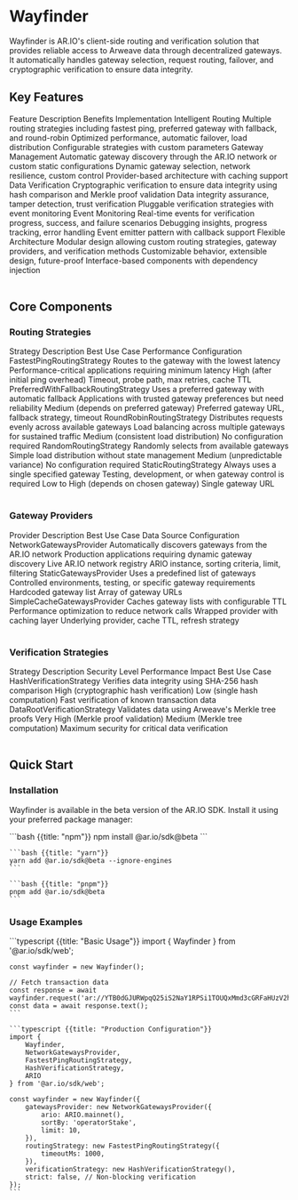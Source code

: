 
<HeroPattern />

# Wayfinder

Wayfinder is AR.IO's client-side routing and verification solution that provides reliable access to Arweave data through decentralized gateways. It automatically handles gateway selection, request routing, failover, and cryptographic verification to ensure data integrity.

## Key Features

<Table>
  <Table.Head>
    <Table.Row>
      <Table.Header>Feature</Table.Header>
      <Table.Header>Description</Table.Header>
      <Table.Header>Benefits</Table.Header>
      <Table.Header>Implementation</Table.Header>
    </Table.Row>
  </Table.Head>
  <Table.Body>
    <Table.Row>
      <Table.Cell className="font-semibold">Intelligent Routing</Table.Cell>
      <Table.Cell>
        Multiple routing strategies including fastest ping, preferred gateway
        with fallback, and round-robin
      </Table.Cell>
      <Table.Cell>
        Optimized performance, automatic failover, load distribution
      </Table.Cell>
      <Table.Cell>Configurable strategies with custom parameters</Table.Cell>
    </Table.Row>
    <Table.Row>
      <Table.Cell className="font-semibold">Gateway Management</Table.Cell>
      <Table.Cell>
        Automatic gateway discovery through the AR.IO network or custom static
        configurations
      </Table.Cell>
      <Table.Cell>
        Dynamic gateway selection, network resilience, custom control
      </Table.Cell>
      <Table.Cell>Provider-based architecture with caching support</Table.Cell>
    </Table.Row>
    <Table.Row>
      <Table.Cell className="font-semibold">Data Verification</Table.Cell>
      <Table.Cell>
        Cryptographic verification to ensure data integrity using hash
        comparison and Merkle proof validation
      </Table.Cell>
      <Table.Cell>
        Data integrity assurance, tamper detection, trust verification
      </Table.Cell>
      <Table.Cell>
        Pluggable verification strategies with event monitoring
      </Table.Cell>
    </Table.Row>
    <Table.Row>
      <Table.Cell className="font-semibold">Event Monitoring</Table.Cell>
      <Table.Cell>
        Real-time events for verification progress, success, and failure
        scenarios
      </Table.Cell>
      <Table.Cell>
        Debugging insights, progress tracking, error handling
      </Table.Cell>
      <Table.Cell>Event emitter pattern with callback support</Table.Cell>
    </Table.Row>
    <Table.Row>
      <Table.Cell className="font-semibold">Flexible Architecture</Table.Cell>
      <Table.Cell>
        Modular design allowing custom routing strategies, gateway providers,
        and verification methods
      </Table.Cell>
      <Table.Cell>
        Customizable behavior, extensible design, future-proof
      </Table.Cell>
      <Table.Cell>
        Interface-based components with dependency injection
      </Table.Cell>
    </Table.Row>
  </Table.Body>
</Table>

## Core Components

### Routing Strategies

<Table>
  <Table.Head>
    <Table.Row>
      <Table.Header>Strategy</Table.Header>
      <Table.Header>Description</Table.Header>
      <Table.Header>Best Use Case</Table.Header>
      <Table.Header>Performance</Table.Header>
      <Table.Header>Configuration</Table.Header>
    </Table.Row>
  </Table.Head>
  <Table.Body>
    <Table.Row>
      <Table.Cell className="font-semibold">
        FastestPingRoutingStrategy
      </Table.Cell>
      <Table.Cell>Routes to the gateway with the lowest latency</Table.Cell>
      <Table.Cell>
        Performance-critical applications requiring minimum latency
      </Table.Cell>
      <Table.Cell>High (after initial ping overhead)</Table.Cell>
      <Table.Cell>Timeout, probe path, max retries, cache TTL</Table.Cell>
    </Table.Row>
    <Table.Row>
      <Table.Cell className="font-semibold">
        PreferredWithFallbackRoutingStrategy
      </Table.Cell>
      <Table.Cell>Uses a preferred gateway with automatic fallback</Table.Cell>
      <Table.Cell>
        Applications with trusted gateway preferences but need reliability
      </Table.Cell>
      <Table.Cell>Medium (depends on preferred gateway)</Table.Cell>
      <Table.Cell>Preferred gateway URL, fallback strategy, timeout</Table.Cell>
    </Table.Row>
    <Table.Row>
      <Table.Cell className="font-semibold">
        RoundRobinRoutingStrategy
      </Table.Cell>
      <Table.Cell>
        Distributes requests evenly across available gateways
      </Table.Cell>
      <Table.Cell>
        Load balancing across multiple gateways for sustained traffic
      </Table.Cell>
      <Table.Cell>Medium (consistent load distribution)</Table.Cell>
      <Table.Cell>No configuration required</Table.Cell>
    </Table.Row>
    <Table.Row>
      <Table.Cell className="font-semibold">RandomRoutingStrategy</Table.Cell>
      <Table.Cell>Randomly selects from available gateways</Table.Cell>
      <Table.Cell>Simple load distribution without state management</Table.Cell>
      <Table.Cell>Medium (unpredictable variance)</Table.Cell>
      <Table.Cell>No configuration required</Table.Cell>
    </Table.Row>
    <Table.Row>
      <Table.Cell className="font-semibold">StaticRoutingStrategy</Table.Cell>
      <Table.Cell>Always uses a single specified gateway</Table.Cell>
      <Table.Cell>
        Testing, development, or when gateway control is required
      </Table.Cell>
      <Table.Cell>Low to High (depends on chosen gateway)</Table.Cell>
      <Table.Cell>Single gateway URL</Table.Cell>
    </Table.Row>
  </Table.Body>
</Table>

### Gateway Providers

<Table>
  <Table.Head>
    <Table.Row>
      <Table.Header>Provider</Table.Header>
      <Table.Header>Description</Table.Header>
      <Table.Header>Best Use Case</Table.Header>
      <Table.Header>Data Source</Table.Header>
      <Table.Header>Configuration</Table.Header>
    </Table.Row>
  </Table.Head>
  <Table.Body>
    <Table.Row>
      <Table.Cell className="font-semibold">NetworkGatewaysProvider</Table.Cell>
      <Table.Cell>
        Automatically discovers gateways from the AR.IO network
      </Table.Cell>
      <Table.Cell>
        Production applications requiring dynamic gateway discovery
      </Table.Cell>
      <Table.Cell>Live AR.IO network registry</Table.Cell>
      <Table.Cell>ARIO instance, sorting criteria, limit, filtering</Table.Cell>
    </Table.Row>
    <Table.Row>
      <Table.Cell className="font-semibold">StaticGatewaysProvider</Table.Cell>
      <Table.Cell>Uses a predefined list of gateways</Table.Cell>
      <Table.Cell>
        Controlled environments, testing, or specific gateway requirements
      </Table.Cell>
      <Table.Cell>Hardcoded gateway list</Table.Cell>
      <Table.Cell>Array of gateway URLs</Table.Cell>
    </Table.Row>
    <Table.Row>
      <Table.Cell className="font-semibold">
        SimpleCacheGatewaysProvider
      </Table.Cell>
      <Table.Cell>Caches gateway lists with configurable TTL</Table.Cell>
      <Table.Cell>Performance optimization to reduce network calls</Table.Cell>
      <Table.Cell>Wrapped provider with caching layer</Table.Cell>
      <Table.Cell>Underlying provider, cache TTL, refresh strategy</Table.Cell>
    </Table.Row>
  </Table.Body>
</Table>

### Verification Strategies

<Table>
  <Table.Head>
    <Table.Row>
      <Table.Header>Strategy</Table.Header>
      <Table.Header>Description</Table.Header>
      <Table.Header>Security Level</Table.Header>
      <Table.Header>Performance Impact</Table.Header>
      <Table.Header>Best Use Case</Table.Header>
    </Table.Row>
  </Table.Head>
  <Table.Body>
    <Table.Row>
      <Table.Cell className="font-semibold">
        HashVerificationStrategy
      </Table.Cell>
      <Table.Cell>
        Verifies data integrity using SHA-256 hash comparison
      </Table.Cell>
      <Table.Cell>High (cryptographic hash verification)</Table.Cell>
      <Table.Cell>Low (single hash computation)</Table.Cell>
      <Table.Cell>Fast verification of known transaction data</Table.Cell>
    </Table.Row>
    <Table.Row>
      <Table.Cell className="font-semibold">
        DataRootVerificationStrategy
      </Table.Cell>
      <Table.Cell>Validates data using Arweave's Merkle tree proofs</Table.Cell>
      <Table.Cell>Very High (Merkle proof validation)</Table.Cell>
      <Table.Cell>Medium (Merkle tree computation)</Table.Cell>
      <Table.Cell>Maximum security for critical data verification</Table.Cell>
    </Table.Row>
  </Table.Body>
</Table>

## Quick Start

### Installation

Wayfinder is available in the beta version of the AR.IO SDK. Install it using your preferred package manager:

<CodeGroup title="Installation">
    ```bash {{title: "npm"}}
    npm install @ar.io/sdk@beta
    ```

    ```bash {{title: "yarn"}}
    yarn add @ar.io/sdk@beta --ignore-engines
    ```

    ```bash {{title: "pnpm"}}
    pnpm add @ar.io/sdk@beta
    ```

</CodeGroup>

### Usage Examples

<CodeGroup title="Quick Start">
    ```typescript {{title: "Basic Usage"}}
    import { Wayfinder } from '@ar.io/sdk/web';

    const wayfinder = new Wayfinder();

    // Fetch transaction data
    const response = await wayfinder.request('ar://YTB0dGJURWpqQ25iS2NaY1RPSi1TOUQxMmd3cGRFaHUzV2hiWnVlZ2o5WT0');
    const data = await response.text();
    ```

    ```typescript {{title: "Production Configuration"}}
    import {
        Wayfinder,
        NetworkGatewaysProvider,
        FastestPingRoutingStrategy,
        HashVerificationStrategy,
        ARIO
    } from '@ar.io/sdk/web';

    const wayfinder = new Wayfinder({
        gatewaysProvider: new NetworkGatewaysProvider({
            ario: ARIO.mainnet(),
            sortBy: 'operatorStake',
            limit: 10,
        }),
        routingStrategy: new FastestPingRoutingStrategy({
            timeoutMs: 1000,
        }),
        verificationStrategy: new HashVerificationStrategy(),
        strict: false, // Non-blocking verification
    });
    ```

</CodeGroup>
